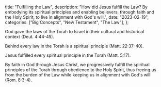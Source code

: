   title: "Fulfilling the Law",
  description: "How did Jesus fulfill the Law? By embodying its spiritual principles and enabling believers, through faith and the Holy Spirit, to live in alignment with God's will.",
  date: "2023-02-19",
  categories: ["Big Concepts", "New Testament", "The Law"],
};

God gave the laws of the Torah to Israel in their cultural and historical context (Deut. 4:44-45).

Behind every law in the Torah is a spiritual principle (Matt. 22:37-40).

Jesus fulfilled every spiritual principle in the Torah (Matt. 5:17).

By faith in God through Jesus Christ, we progressively fulfill the spiritual principles of the Torah through obedience to the Holy Spirit, thus freeing us from the burden of the Law while keeping us in alignment with God's will (Rom. 8:3-4).
